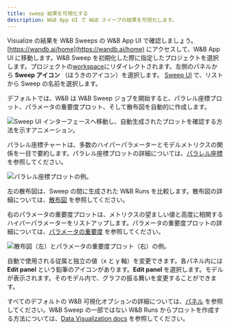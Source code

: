 ```yaml
---
title: sweep 結果を可視化する
description: W&B App UI で W&B スイープの結果を可視化します。
---
```


Visualize の結果を W&B Sweeps の W&B App UI で確認しましょう。[https://wandb.ai/home](https://wandb.ai/home) にアクセスして、W&B App UI に移動します。W&B Sweep を初期化した際に指定したプロジェクトを選択します。プロジェクトの[workspace](/ja/models/track/workspaces/)にリダイレクトされます。左側のパネルから **Sweep アイコン** （ほうきのアイコン）を選択します。 [Sweep UI](/ja/models/sweeps/visualize-sweep-results/) で、リストから Sweep の名前を選択します。

デフォルトでは、W&B は W&B Sweep ジョブを開始すると、パラレル座標プロット、パラメータの重要度プロット、そして散布図を自動的に作成します。

<Frame>
    <img src="/images/sweeps/navigation_sweeps_ui.gif" alt="Sweep UI インターフェースへ移動し、自動生成されたプロットを確認する方法を示すアニメーション。"  />
</Frame>

パラレル座標チャートは、多数のハイパーパラメーターとモデルメトリクスの関係を一目で要約します。パラレル座標プロットの詳細については、[パラレル座標](/ja/models/app/features/panels/parallel-coordinates/) を参照してください。

<Frame>
    <img src="/images/sweeps/example_parallel_coordiantes_plot.png" alt="パラレル座標プロットの例。"  />
</Frame>

左の散布図は、Sweep の間に生成された W&B Runs を比較します。散布図の詳細については、[散布図](/ja/models/app/features/panels/scatter-plot/) を参照してください。

右のパラメータの重要度プロットは、メトリクスの望ましい値と高度に相関するハイパーパラメーターをリストアップします。パラメータの重要度プロットの詳細については、[パラメータの重要度](/ja/models/app/features/panels/parameter-importance/) を参照してください。

<Frame>
    <img src="/images/sweeps/scatter_and_parameter_importance.png" alt="散布図（左）とパラメータの重要度プロット（右）の例。"  />
</Frame>

自動で使用される従属と独立の値（x と y 軸）を変更できます。各パネル内には **Edit panel** という鉛筆のアイコンがあります。**Edit panel** を選択します。モデルが表示されます。そのモデル内で、グラフの振る舞いを変更することができます。

すべてのデフォルトの W&B 可視化オプションの詳細については、[パネル](/ja/models/app/features/panels/) を参照してください。W&B Sweep の一部ではない W&B Runs からプロットを作成する方法については、[Data Visualization docs](/ja/models/tables/) を参照してください。